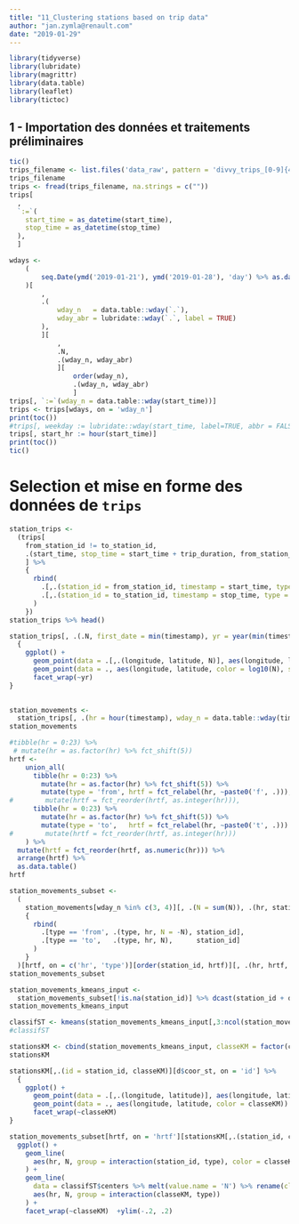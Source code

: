 ```yaml
---
title: "11_Clustering stations based on trip data"
author: "jan.zymla@renault.com"
date: "2019-01-29"
---
```


```r
library(tidyverse)
library(lubridate)
library(magrittr)
library(data.table)
library(leaflet)
library(tictoc)
```


## 1 - Importation des données et traitements préliminaires
```r
tic()
trips_filename <- list.files('data_raw', pattern = 'divvy_trips_[0-9]{4}(_[0-9]{2}){2}_.*\\.csv', full.names = TRUE) %>% max()
trips_filename
trips <- fread(trips_filename, na.strings = c(""))
trips[
  , 
  `:=`(
    start_time = as_datetime(start_time),
    stop_time = as_datetime(stop_time)
  ), 
  ]

wdays <- 
    (
        seq.Date(ymd('2019-01-21'), ymd('2019-01-28'), 'day') %>% as.data.table()
    )[
        , 
        .(
            wday_n   = data.table::wday(`.`),
            wday_abr = lubridate::wday(`.`, label = TRUE)
        ),
        ][
            , 
            .N, 
            .(wday_n, wday_abr)
            ][
                order(wday_n), 
                .(wday_n, wday_abr)
                ]
trips[, `:=`(wday_n = data.table::wday(start_time))]
trips <- trips[wdays, on = 'wday_n']
print(toc())
#trips[, weekday := lubridate::wday(start_time, label=TRUE, abbr = FALSE)]
trips[, start_hr := hour(start_time)]
print(toc())
tic()
```


# Selection et mise en forme des données de `trips`
```r
station_trips <- 
  (trips[
    from_station_id != to_station_id,
    .(start_time, stop_time = start_time + trip_duration, from_station_id, to_station_id)
    ] %>% 
    { 
      rbind(
        .[,.(station_id = from_station_id, timestamp = start_time, type = 'from')],
        .[,.(station_id = to_station_id, timestamp = stop_time, type = 'to')]
      )
    })
station_trips %>% head()
```
```r
station_trips[, .(.N, first_date = min(timestamp), yr = year(min(timestamp))), .(id = station_id)][d$coor_st, on = 'id'] %>% 
  {
    ggplot() +
      geom_point(data = .[,.(longitude, latitude, N)], aes(longitude, latitude, size = log2(N)), colour = 'gray') +
      geom_point(data = ., aes(longitude, latitude, color = log10(N), size = (N))) +
      facet_wrap(~yr)
}
   
```
```r
station_movements <-
  station_trips[, .(hr = hour(timestamp), wday_n = data.table::wday(timestamp - 4 * 3600), station_id, type)][, .N, .(hr, wday_n, station_id, type)]
station_movements
```
```r
#tibble(hr = 0:23) %>% 
 # mutate(hr = as.factor(hr) %>% fct_shift(5)) 
hrtf <-
    union_all(
      tibble(hr = 0:23) %>% 
        mutate(hr = as.factor(hr) %>% fct_shift(5)) %>% 
        mutate(type = 'from', hrtf = fct_relabel(hr, ~paste0('f', .))), #%>% 
#        mutate(hrtf = fct_reorder(hrtf, as.integer(hr))),
      tibble(hr = 0:23) %>% 
        mutate(hr = as.factor(hr) %>% fct_shift(5)) %>%
        mutate(type = 'to',   hrtf = fct_relabel(hr, ~paste0('t', .))) #%>% 
#        mutate(hrtf = fct_reorder(hrtf, as.integer(hr)))
    ) %>%
  mutate(hrtf = fct_reorder(hrtf, as.numeric(hr))) %>% 
  arrange(hrtf) %>% 
  as.data.table()
hrtf
```



```r
station_movements_subset <- 
  (
    station_movements[wday_n %in% c(3, 4)][, .(N = sum(N)), .(hr, station_id, type)] %>%
    { 
      rbind(
        .[type == 'from', .(type, hr, N = -N), station_id],
        .[type == 'to',   .(type, hr, N),      station_id]
      )
    }
  )[hrtf, on = c('hr', 'type')][order(station_id, hrtf)][, .(hr, hrtf, N, dailyN = sum(abs(N))), station_id][, .(N = N/dailyN, dailyN, station_id, hrtf)] 
station_movements_subset
```
```r
station_movements_kmeans_input <-
  station_movements_subset[!is.na(station_id)] %>% dcast(station_id + dailyN ~ hrtf, fill = 0, value.var = 'N')
station_movements_kmeans_input
```    
```r
classifST <- kmeans(station_movements_kmeans_input[,3:ncol(station_movements_kmeans_input)], centers = 9) 
#classifST
```
```r
stationsKM <- cbind(station_movements_kmeans_input, classeKM = factor(classifST$cluster))
stationsKM
```


```r
stationsKM[,.(id = station_id, classeKM)][d$coor_st, on = 'id'] %>% 
  {
    ggplot() +
      geom_point(data = .[,.(longitude, latitude)], aes(longitude, latitude), colour = 'gray') +
      geom_point(data = ., aes(longitude, latitude, color = classeKM)) +
      facet_wrap(~classeKM)
}
```
```r
station_movements_subset[hrtf, on = 'hrtf'][stationsKM[,.(station_id, classeKM)], on = 'station_id'] %>% 
  ggplot() +
    geom_line(
      aes(hr, N, group = interaction(station_id, type), color = classeKM), alpha = .1
    ) +
    geom_line(
      data = classifST$centers %>% melt(value.name = 'N') %>% rename(classeKM = Var1, hrtf = Var2)%>% left_join(hrtf %>% as.tibble(), by = 'hrtf'),
      aes(hr, N, group = interaction(classeKM, type))
    ) +
    facet_wrap(~classeKM)  +ylim(-.2, .2)
```
